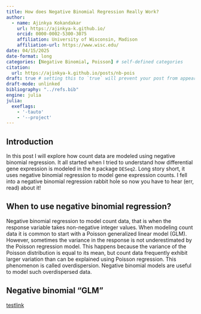```yaml
---
title: How does Negative Binomial Regression Really Work?
author:
  - name: Ajinkya Kokandakar
    url: https://ajinkya-k.github.io/
    orcid: 0000-0002-5300-3075
    affiliation: University of Wisconsin, Madison
    affiliation-url: https://www.wisc.edu/
date: 04/15/2025
date-format: long
categories: [Negative Binomial, Poisson] # self-defined categories
citation:
  url: https://ajinkya-k.github.io/posts/nb-pois
draft: true # setting this to `true` will prevent your post from appearing on your listing page until you're ready!
draft-mode: unlinked
bibliography: "../refs.bib"
engine: julia
julia:
  exeflags:
    - '-tauto'
    - '--project'
---
```


\usepackage{amsmath,amsthm}

## Introduction

In this post I will explore how count data are modeled using negative binomial regression.
It all started when I tried to understand how differential gene expression is modeled in the `R` package `DESeq2`.
Long story short, it uses negative binomial regression to model gene expression counts.
I fell into a negative binomial regression rabbit hole so now you have to hear (err, read) about it!


## When to use negative binomial regression?

Negative binomial regression to model count data, that is when the response variable takes non-negative integer values.
When modeling count data it is common to start with a Poisson generalized linear model (GLM).
However, sometimes the variance in the response is not underestimated by the Poisson regression model.
This happens because the variance of the Poisson distribution is equal to its mean, but count data frequently exhibit larger variation than can be explained using Poisson regression.
This phenomenon is called overdispersion.
Negative binomial models are useful to model such overdispersed data.

## Negative binomial "GLM"


[testlink](../../posts/)